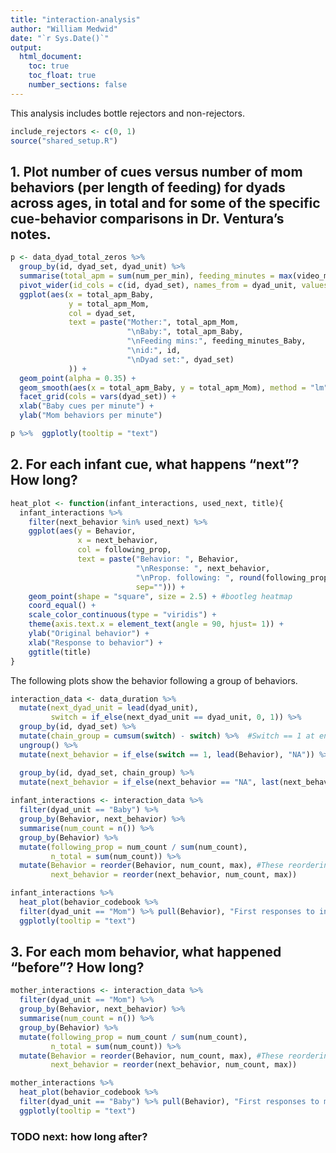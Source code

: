 ```yaml
---
title: "interaction-analysis"
author: "William Medwid"
date: "`r Sys.Date()`"
output:
  html_document:
    toc: true
    toc_float: true
    number_sections: false
---
```


This analysis includes bottle rejectors and non-rejectors.

```r
include_rejectors <- c(0, 1)
source("shared_setup.R")
```


## 1. Plot number of cues versus number of mom behaviors (per length of feeding) for dyads across ages, in total and for some of the specific cue-behavior comparisons in Dr. Ventura’s notes.

```r
p <- data_dyad_total_zeros %>% 
  group_by(id, dyad_set, dyad_unit) %>% 
  summarise(total_apm = sum(num_per_min), feeding_minutes = max(video_mins)) %>% 
  pivot_wider(id_cols = c(id, dyad_set), names_from = dyad_unit, values_from = c(total_apm, feeding_minutes)) %>% 
  ggplot(aes(x = total_apm_Baby, 
             y = total_apm_Mom, 
             col = dyad_set,
             text = paste("Mother:", total_apm_Mom,
                          "\nBaby:", total_apm_Baby,
                          "\nFeeding mins:", feeding_minutes_Baby,
                          "\nid:", id,
                          "\nDyad set:", dyad_set)
             )) +
  geom_point(alpha = 0.35) +
  geom_smooth(aes(x = total_apm_Baby, y = total_apm_Mom), method = "lm", inherit.aes = FALSE) + #the text aes broke geom_smooth, so it's removed.
  facet_grid(cols = vars(dyad_set)) +
  xlab("Baby cues per minute") +
  ylab("Mom behaviors per minute")

p %>%  ggplotly(tooltip = "text")
```



## 2. For each infant cue, what happens “next”?  How long?


```r
heat_plot <- function(infant_interactions, used_next, title){
  infant_interactions %>%
    filter(next_behavior %in% used_next) %>%
    ggplot(aes(y = Behavior,
               x = next_behavior,
               col = following_prop,
               text = paste("Behavior: ", Behavior,
                            "\nResponse: ", next_behavior,
                            "\nProp. following: ", round(following_prop, 2), " (", num_count, "/", n_total, ")",
                            sep=""))) +
    geom_point(shape = "square", size = 2.5) + #bootleg heatmap
    coord_equal() +
    scale_color_continuous(type = "viridis") +
    theme(axis.text.x = element_text(angle = 90, hjust= 1)) +
    ylab("Original behavior") +
    xlab("Response to behavior") +
    ggtitle(title)
}
```

The following plots show the behavior following a group of behaviors.

```r
interaction_data <- data_duration %>% 
  mutate(next_dyad_unit = lead(dyad_unit),
         switch = if_else(next_dyad_unit == dyad_unit, 0, 1)) %>% 
  group_by(id, dyad_set) %>% 
  mutate(chain_group = cumsum(switch) - switch) %>%  #Switch == 1 at end of group, chain group changes at start of new group
  ungroup() %>% 
  mutate(next_behavior = if_else(switch == 1, lead(Behavior), "NA")) %>% 

  group_by(id, dyad_set, chain_group) %>% 
  mutate(next_behavior = if_else(next_behavior == "NA", last(next_behavior), next_behavior))
    
infant_interactions <- interaction_data %>% 
  filter(dyad_unit == "Baby") %>% 
  group_by(Behavior, next_behavior) %>% 
  summarise(num_count = n()) %>% 
  group_by(Behavior) %>% 
  mutate(following_prop = num_count / sum(num_count),
         n_total = sum(num_count)) %>% 
  mutate(Behavior = reorder(Behavior, num_count, max), #These reorderings don't work as intended yet
         next_behavior = reorder(next_behavior, num_count, max))

infant_interactions %>% 
  heat_plot(behavior_codebook %>% 
  filter(dyad_unit == "Mom") %>% pull(Behavior), "First responses to infant behaviors") %>% 
  ggplotly(tooltip = "text")
```

## 3. For each mom behavior, what happened “before”? How long?

```r
mother_interactions <- interaction_data %>% 
  filter(dyad_unit == "Mom") %>% 
  group_by(Behavior, next_behavior) %>% 
  summarise(num_count = n()) %>% 
  group_by(Behavior) %>% 
  mutate(following_prop = num_count / sum(num_count),
         n_total = sum(num_count)) %>% 
  mutate(Behavior = reorder(Behavior, num_count, max), #These reorderings don't work as intended yet
         next_behavior = reorder(next_behavior, num_count, max))

mother_interactions %>% 
  heat_plot(behavior_codebook %>% 
  filter(dyad_unit == "Baby") %>% pull(Behavior), "First responses to mother behaviors") %>% 
  ggplotly(tooltip = "text")
```

### TODO next: how long after?
